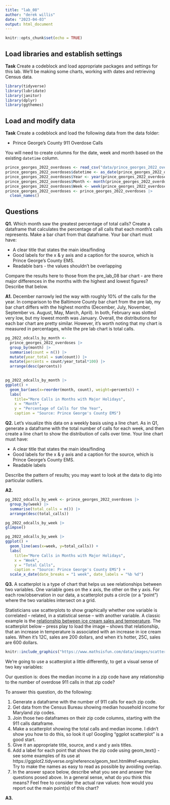 ```yaml
---
title: "lab_08"
author: "derek willis"
date: "2023-04-03"
output: html_document
---
```


```r
knitr::opts_chunk$set(echo = TRUE)
```

## Load libraries and establish settings

**Task** Create a codeblock and load appropriate packages and settings for this lab. We'll be making some charts, working with dates and retrieving Census data.
```r
library(tidyverse)
library(lubridate)
library(janitor)
library(dplyr)
library(ggthemes)
```
## Load and modify data

**Task** Create a codeblock and load the following data from the data folder:

* Prince George's County 911 Overdose Calls

You will need to create columns for the date, week and month based on the existing `datetime` column.

```r
prince_georges_2022_overdoses <- read_csv("data/prince_georges_2022_overdoses.csv")
prince_georges_2022_overdoses$datetime <- as_date(prince_georges_2022_overdoses$datetime)
prince_georges_2022_overdoses$Year <- year(prince_georges_2022_overdoses$datetime)
prince_georges_2022_overdoses$Month <- month(prince_georges_2022_overdoses$datetime, label=TRUE)
prince_georges_2022_overdoses$Week <- week(prince_georges_2022_overdoses$datetime)
prince_georges_2022_overdoses <- prince_georges_2022_overdoses |>
  clean_names()
```

## Questions 

**Q1.** Which month saw the greatest percentage of total calls? Create a dataframe that calculates the percentage of all calls that each month's calls represents. Make a bar chart from that dataframe. Your bar chart must have:

* A clear title that states the main idea/finding
* Good labels for the x & y axis and a caption for the source, which is Prince George's County EMS.
* Readable bars - the values shouldn't be overlapping

Compare the results here to those from the pre_lab_08 bar chart - are there major differences in the months with the highest and lowest figures? Describe that below.

**A1.** 
December narrowly led the way with roughly 10% of the calls for the year. In comparison to the Baltimore County bar chart from the pre lab, my bar chart differs with the highest months (December, July, November, September vs. August, May, March, April). In both, February was slotted very low, but my lowest month was January. Overall, the distributions for each bar chart are pretty similar. However, it's worth noting that my chart is measured in percentages, while the pre lab chart is total calls.

```r

pg_2022_odcalls_by_month <- 
  prince_georges_2022_overdoses |>
  group_by(month) |>
  summarise(count = n()) |>
  mutate(year_total = sum(count)) |>
  mutate(percents = count/year_total*100) |>
  arrange(desc(percents)) 
  
```

```r
pg_2022_odcalls_by_month |>
ggplot() +
  geom_bar(aes(x=reorder(month, count), weight=percents)) +
  labs(
    title="More Calls in Months with Major Holidays",
    x = "Month",
    y = "Percentage of Calls for the Year",
    caption = "Source: Prince George's County EMS")

```

**Q2.** Let's visualize this data on a weekly basis using a line chart. As in Q1, generate a dataframe with the total number of calls for each week, and then create a line chart to show the distribution of calls over time. Your line chart must have:

* A clear title that states the main idea/finding
* Good labels for the x & y axis and a caption for the source, which is Prince George's County EMS.
* Readable labels

Describe the pattern of results; you may want to look at the data to dig into particular outliers.

**A2.** 


```r

pg_2022_odcalls_by_week <- prince_georges_2022_overdoses |>
  group_by(week) |>
  summarise(total_calls = n()) |>
  arrange(desc(total_calls))

```

```r

pg_2022_odcalls_by_week |>
glimpse()

```

```r

pg_2022_odcalls_by_week |>
ggplot() + 
  geom_line(aes(x=week, y=total_calls)) + 
  labs(
    title="More Calls in Months with Major Holidays",
    x = "Week",
    y = "Total Calls",
    caption = "Source: Prince George's County EMS") +
  scale_x_date(date_breaks = "1 week", date_labels = "%b %d")

```

**Q3.**  A scatterplot is a type of chart that helps us see relationships between two variables. One variable goes on the x axis, the other on the y axis.  For each row/observation in our data, a scatterplot puts a circle (or a "point") where the two variables intersect on a grid. 

Statisticians use scatterplots to show graphically whether one variable is correlated -- related, in a statistical sense -- with another variable.  A classic example is the [relationship between ice cream sales and temperature](https://www.mathsisfun.com/data/scatter-xy-plots.html). The scatterplot below -- press play to load the image -- shows that relationship, that an increase in temperature is associated with an increase in ice cream sales. When it's 12C, sales are 200 dollars, and when it's hotter, 25C, sales are 600 dollars.

```r
knitr::include_graphics("https://www.mathsisfun.com/data/images/scatter-ice-cream1.svg")
```

We're going to use a scatterplot a little differently, to get a visual sense of two key variables: 

Our question is: does the median income in a zip code have any relationship to the number of overdose 911 calls in that zip code?

To answer this question, do the following:

1. Generate a dataframe with the number of 911 calls for each zip code.
2. Get data from the Census Bureau showing median household income for Maryland zip codes.
3. Join those two dataframes on their zip code columns, starting with the 911 calls dataframe.
4. Make a scatterplot showing the total calls and median income. I didn't show you how to do this, so look it up! Googling "ggplot scatterplot" is a good start.
5. Give it an appropriate title, source, and x and y axis titles.
6. Add a label for each point that shows the zip code using geom_text() - see some examples of its use at https://ggplot2.tidyverse.org/reference/geom_text.html#ref-examples. Try to make the names as easy to read as possible by avoiding overlap.
7. In the answer space below, describe what you see and answer the questions posed above. In a general sense, what do you think this means? Feel free to consider the actual raw values: how would you report out the main point(s) of this chart?

**A3.**  

```r
```
